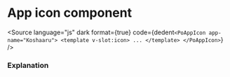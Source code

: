 # App icon component




<div className="po-bg-mpao-blue po-p-5">
	<Story of={PoAppIconStories.AppIcon} />
</div>

<Source
	language="js"
	dark
	format={true}
	code={dedent`
   <PoAppIcon app-name="Koshaaru">
        <template v-slot:icon>
        ...
        </template>
    </PoAppIcon>
  `}
/>

### Explanation

<ArgTypes of={PoAppIconStories} />
